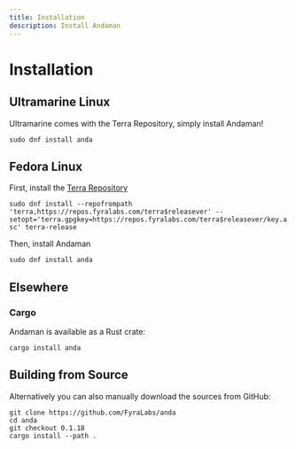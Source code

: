 ```yaml
---
title: Installation
description: Install Andaman
---
```


# Installation

## Ultramarine Linux

Ultramarine comes with the Terra Repository, simply install Andaman!

`sudo dnf install anda`

## Fedora Linux

First, install the [Terra Repository](https://terra.fyralabs.com)

`sudo dnf install --repofrompath 'terra,https://repos.fyralabs.com/terra$releasever' --setopt='terra.gpgkey=https://repos.fyralabs.com/terra$releasever/key.asc' terra-release`

Then, install Andaman

`sudo dnf install anda`

## Elsewhere

### Cargo

Andaman is available as a Rust crate:

`cargo install anda`

## Building from Source

Alternatively you can also manually download the sources from GitHub:

```
git clone https://github.com/FyraLabs/anda
cd anda
git checkout 0.1.18
cargo install --path .
```
